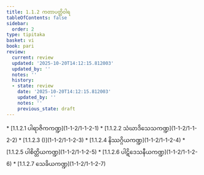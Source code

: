 ```yaml
---
title: 1.1.2 ကတာပတ္တိဝါရ
tableOfContents: false
sidebar:
  order: 2
type: tipitaka
basket: vi
book: pari
review:
  current: review
  updated: '2025-10-20T14:12:15.812003'
  updated_by: ''
  notes: ''
  history:
  - state: review
    date: '2025-10-20T14:12:15.812003'
    updated_by: ''
    notes: ''
    previous_state: draft
---
```



<DynamicBreadcrumb />


<ReviewStatus review={frontmatter.review} showDetails={true} />

<HypothesisAnnotation frontmatter={frontmatter} />



<TableOfContents book="pari" section="1.1.2">
* [1.1.2.1 ပါရာဇိကကဏ္ဍ](1-1-2/1-1-2-1)
* [1.1.2.2 သံဃာဒိသေသကဏ္ဍ](1-1-2/1-1-2-2)
* [1.1.2.3 ()](1-1-2/1-1-2-3)
* [1.1.2.4 နိဿဂ္ဂိယကဏ္ဍ](1-1-2/1-1-2-4)
* [1.1.2.5 ပါစိတ္တိယကဏ္ဍ](1-1-2/1-1-2-5)
* [1.1.2.6 ပါဋိဒေသနီယကဏ္ဍ](1-1-2/1-1-2-6)
* [1.1.2.7 သေခိယကဏ္ဍ](1-1-2/1-1-2-7)
</TableOfContents>